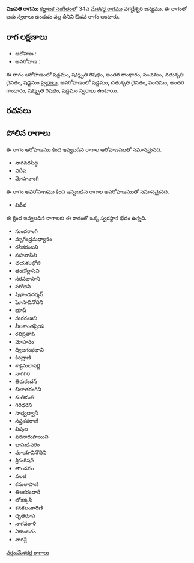 {{Infobox ragam
	| name          	= విఖవతి
	| synonym	    	= 
	| mela          	= 
	| chakra        	= 
	| janaka        	= 
	| type          	= ఔడవ
	| arohanam      	= {{svaraC|S|R3|G3|P|D2|S'}} 
	| avarohanam    	= {{svaraC|S'|D2|P|G3|R3|S}}
	| jeeva         	=
	| chhaya        	=
	| nyasa         	=
	| vishesha      	= 
	| equivalent  		= 
}}
{{కర్ణాటక సంగీత రాగాలు}}
'''విఖవతి రాగము''' [[కర్ణాటక సంగీతం]]లో 34వ [[మేళకర్త రాగము]] వగద్హేశ్వరి జన్యము.  ఈ రాగంలో ఐదు స్వరాలు ఉండడం వల్ల దీనిని ఔడవ రాగం అంటారు.


==రాగ లక్షణాలు==


* ఆరోహణ : {{svaraC|S|R3|G3|P|D2|S'}} 
* అవరోహణ : {{svaraC|S'|D2|P|G3|R3|S}}

ఈ రాగం ఆరోహణంలో షడ్జమం, షట్శృతి రిషభం, అంతర గాంధారం, పంచమం, చతుశృతి దైవతం, షడ్జమం [[స్వరాలు]], అవరోహణంలో షడ్జమం, చతుశృతి దైవతం, పంచమం, అంతర గాంధారం, షట్శృతి రిషభం, షడ్జమం [[స్వరాలు]] ఉంటాయి.

==రచనలు==



==పోలిన రాగాలు==
ఈ రాగం ఆరోహణము కింద ఇవ్వబడిన రాగాల ఆరోహణముతో సమానమైనది.
* నాగవరసిద్ధి
* విదీవ
* మోహనాంగి

ఈ రాగం అవరోహణము కింద ఇవ్వబడిన రాగాల అవరోహణముతో సమానమైనది.
* విదీవ

ఈ క్రింద ఇవ్వబడిన రాగాలకు ఈ రాగంతో ఒక్క స్వరస్థాన భేదం ఉన్నది.
* సుందరాంగి
* మృగేంద్రమధ్యానం
* రసికరంజని
* సహవాసిని
* ఛయకంభోజి
* తండోల్లాసిని
* సరసభాసాని
* సరోజినీ
* షిఖాండదర్శన్
* ఘోసావినోదిని
* భూప్
* సురరంజని
* నీలకాంతప్రియ
* రవిప్రతాపి
* మోహనం
* ద్విజగంధభాని
* కిరధ్రాణి
* శ్యామలావర్ణి
* నాగగిరి
* తిరుకందన్
* లీలాతరంగిని
* కంతిమతి
* గిరిధరిని
* సాధ్వద్వానీ
* సప్తశవరాణి
* విపుల
* వరనారుపాయిని
* భానుడివరం
* మాయావినోదిని
* శ్రీకంఠీషన్
* తాండవం
* వలజి
* కమలాపాణి
* తిలకరందారీ
* లోకక్కసి
* కనకలంకారిణి
* ధృతరూప
* నాగవరాళి
* ఏకాంబరం
* నాగశ్రీ



[[వర్గం:మేళకర్త రాగాలు]]